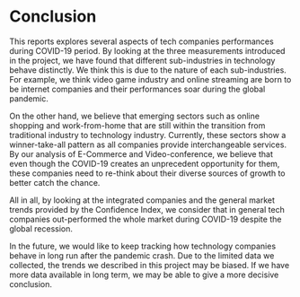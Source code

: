 # Conclusion

This reports explores several aspects of tech companies performances during COVID-19 period. By looking at the three measurements introduced in the project, we have found that different sub-industries in technology behave distinctly. We think this is due to the nature of each sub-industries. For example, we think video game industry and online streaming are born to be internet companies and their performances soar during the global pandemic. 

\n On the other hand, we believe that emerging sectors such as online shopping and work-from-home that are still within the transition from traditional industry to technology industry. Currently, these sectors show a winner-take-all pattern as all companies provide interchangeable services. By our analysis of E-Commerce and Video-conference, we believe that even though the COVID-19 creates an unprecedent opportunity for them, these companies need to re-think about their diverse sources of growth to better catch the chance.  

\n All in all, by looking at the integrated companies and the general market trends provided by the Confidence Index, we consider that in general tech companies out-performed the whole market during COVID-19 despite the global recession. 

\n In the future, we would like to keep tracking how technology companies behave in long run after the pandemic crash. Due to the limited data we collected, the trends we described in this project may be biased. If we have more data available in long term, we may be able to give a more decisive conclusion. 